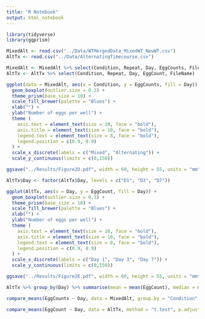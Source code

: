 ```yaml
---
title: "R Notebook"
output: html_notebook
---
```


```r
library(tidyverse)
library(ggprism)
```

```r
MixedAlt <- read.csv("../Data/WTMergedData_MixedWT_NewWT.csv")
AltTx <- read.csv("../Data/AlternatingTimecourse.csv")
```

```r
MixedAlt <- MixedAlt %>% select(Condition, Repeat, Day, EggCounts, FileName) 
AltTx <- AltTx %>% select(Condition, Repeat, Day, EggCount, FileName)
```

```r
ggplot(data = MixedAlt, aes(x = Condition, y = EggCounts, fill = Day)) + 
  geom_boxplot(outlier.size = 0.3) +
  theme_prism(base_size = 10) +
  scale_fill_brewer(palette = "Blues") +
  xlab("") +
  ylab("Number of eggs per well") +
  theme (
    axis.text = element_text(size = 10, face = "bold"),
    axis.title = element_text(size = 10, face = "bold"),
    legend.text = element_text(size = 8, face = "bold"),
    legend.position = c(0.9, 0.9)
  ) +
  scale_x_discrete(labels = c("Mixed", "Alternating")) +
  scale_y_continuous(limits = c(0,150))

ggsave("../Results/Figure2D.pdf", width = 60, height = 55, units = "mm")
```

```r
AltTx$Day <- factor(AltTx$Day, levels = c("D1", "D3", "D7"))

ggplot(AltTx, aes(x = Day, y = EggCount, fill = Day)) +
  geom_boxplot(outlier.size = 0.3) +
  theme_prism(base_size = 10) +
  scale_fill_brewer(palette = "Blues") +
  xlab("") +
  ylab("Number of eggs per well") +
  theme (
    axis.text = element_text(size = 10, face = "bold"),
    axis.title = element_text(size = 10, face = "bold"),
    legend.text = element_text(size = 8, face = "bold"),
    legend.position = c(0.9, 0.9)
  ) +
  scale_x_discrete(labels = c("Day 1", "Day 3", "Day 7")) +
  scale_y_continuous(limits = c(0,150))

ggsave("../Results/Figure2E.pdf", width = 60, height = 55, units = "mm")
```

```r
AltTx %>% group_by(Day) %>% summarise(mean = mean(EggCount), median = median(EggCount))
```

```r
compare_means(EggCounts ~ Day, data = MixedAlt, group.by = "Condition", method = "t.test", p.adjust.method = "bonf")
```

```r
compare_means(EggCount ~ Day, data = AltTx, method = "t.test", p.adjust.method = "bonf")
```
